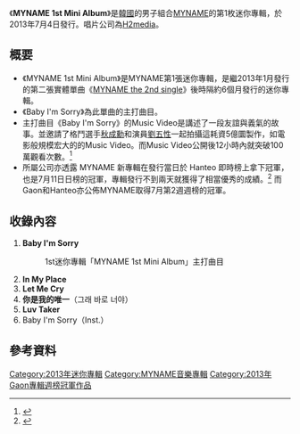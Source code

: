 {{Infobox Album
| Name = MYNAME 1st Mini Album
| Cover = MYNAME 1stMA.jpg
| Artist = [[MYNAME|MYNAME]]
| Type = 迷你專輯
| Released = 2013年7月4日
| Recorded = 2013年<br/>{{KOR}}
| Genre = [[K-POP|K-POP]]
| Length = 
| Label = [[H2media|H2media]]
| Producer = 
| Certification  = 
| Chart position = 
| Reviews = 
| Last album            = [[WE_ARE_MYNAME|WE ARE MYNAME]] <br />（2013年）
| This album            = '''MYNAME 1st Mini Album'''<br />（2013年）
| Next album            = [[FIVE_STARS|FIVE STARS]]<br />（2014年）
| Misc           = 
}}

《'''MYNAME 1st Mini Album'''》是[[韓國|韓國]]的男子組合[[MYNAME|MYNAME]]的第1枚迷你專輯，於2013年7月4日發行。唱片公司為[[H2media|H2media]]。

== 概要 ==
* 《MYNAME 1st Mini Album》是MYNAME第1張迷你專輯，是繼2013年1月發行的第二張實體單曲《[[MYNAME_the_2nd_single|MYNAME the 2nd single]]》後時隔約6個月發行的迷你專輯。
* 《Baby I'm Sorry》為此單曲的主打曲目。
* 主打曲目《Baby I'm Sorry》的Music Video是講述了一段友誼與義氣的故事。並邀請了格鬥選手[[秋成勳|秋成勳]]和演員[[劉五性|劉五性]]一起拍攝這耗資5億圜製作，如電影般規模宏大的的Music Video。而Music Video公開後12小時內就突破100萬觀看次數。<ref>{{cite web |url=http://kpopn.com/2013/07/09/183926/ |title=MYNAME MV 半天百萬點擊 |publisher=kpopn |language=zh |access-date=2013-07-12 |archive-url=https://web.archive.org/web/20130714030619/http://kpopn.com/2013/07/09/183926/ |archive-date=2013-07-14 |dead-url=yes }}</ref>
* 所屬公司亦透露 MYNAME 新專輯在發行當日於 Hanteo 即時榜上拿下冠軍，也是7月11日日榜的冠軍，專輯發行不到兩天就獲得了相當優秀的成績。<ref>{{cite web |url=http://kpopn.com/2013/07/11/184216/ |title=MYNAME 新曲的好成績 |publisher=kpopn |language=zh |access-date=2013-07-12 |archive-url=https://web.archive.org/web/20130717034945/http://kpopn.com/2013/07/11/184216/ |archive-date=2013-07-17 |dead-url=yes }}</ref> 而Gaon和Hanteo亦公佈MYNAME取得7月第2週週榜的冠軍。

==收錄內容==
# '''Baby I'm Sorry'''
#:1st迷你專輯「MYNAME 1st Mini Album」主打曲目
# '''In My Place'''
# '''Let Me Cry'''
# '''你是我的唯一'''（그래 바로 너야）
# '''Luv Taker'''
# Baby I'm Sorry（Inst.）

== 參考資料 ==
{{reflist}}

{{MYNAME}}
{{Gaon專輯週榜冠軍 (2013年)|2013年7月13日}}

{{DEFAULTSORT:MYNAME 1st Mini Album}}
[[Category:2013年迷你專輯|Category:2013年迷你專輯]]
[[Category:MYNAME音樂專輯|Category:MYNAME音樂專輯]]
[[Category:2013年Gaon專輯週榜冠軍作品|Category:2013年Gaon專輯週榜冠軍作品]]